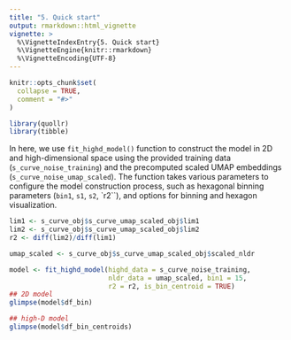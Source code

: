 ```yaml
---
title: "5. Quick start"
output: rmarkdown::html_vignette
vignette: >
  %\VignetteIndexEntry{5. Quick start}
  %\VignetteEngine{knitr::rmarkdown}
  %\VignetteEncoding{UTF-8}
---
```


```r
knitr::opts_chunk$set(
  collapse = TRUE,
  comment = "#>"
)
```

```r
library(quollr)
library(tibble)
```

In here, we use `fit_highd_model()` function to construct the model in 2D and high-dimensional space using the provided training data (`s_curve_noise_training`) and the precomputed scaled UMAP embeddings (`s_curve_noise_umap_scaled`). The function takes various parameters to configure the model construction process, such as hexagonal binning parameters (`bin1`, `s1`, `s2`, `r2``), and options for binning and hexagon visualization. 

```r
lim1 <- s_curve_obj$s_curve_umap_scaled_obj$lim1
lim2 <- s_curve_obj$s_curve_umap_scaled_obj$lim2
r2 <- diff(lim2)/diff(lim1)

umap_scaled <- s_curve_obj$s_curve_umap_scaled_obj$scaled_nldr

model <- fit_highd_model(highd_data = s_curve_noise_training, 
                         nldr_data = umap_scaled, bin1 = 15,
                         r2 = r2, is_bin_centroid = TRUE)
## 2D model
glimpse(model$df_bin)

## high-D model
glimpse(model$df_bin_centroids)
```
